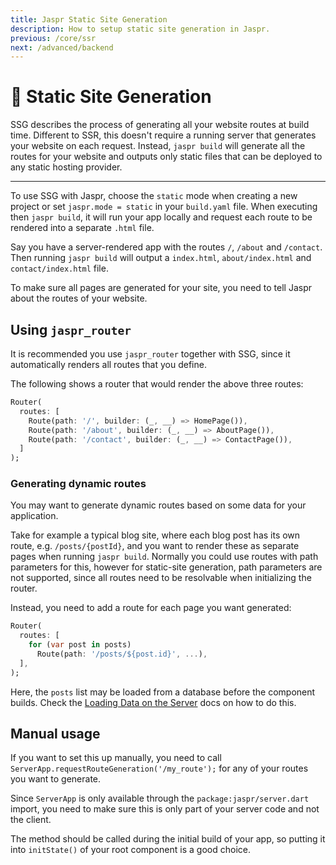 ```yaml
---
title: Jaspr Static Site Generation
description: How to setup static site generation in Jaspr.
previous: /core/ssr
next: /advanced/backend
---
```


# 📑 Static Site Generation

SSG describes the process of generating all your website routes at build time. Different to SSR, this doesn't require
a running server that generates your website on each request. Instead, `jaspr build` will generate all the routes for
your website and outputs only static files that can be deployed to any static hosting provider.

---

To use SSG with Jaspr, choose the `static` mode when creating a new project or set `jaspr.mode = static` in your `build.yaml` file.
When executing then `jaspr build`, it will run your app locally and request each route to be rendered into a separate `.html` file.

Say you have a server-rendered app with the routes `/`, `/about` and `/contact`. Then running `jaspr build` will
output a `index.html`, `about/index.html` and `contact/index.html` file.

To make sure all pages are generated for your site, you need to tell Jaspr about the routes of your website.

## Using `jaspr_router`

It is recommended you use `jaspr_router` together with SSG, since it automatically renders all routes that you define.

The following shows a router that would render the above three routes:

```dart
Router(
  routes: [
    Route(path: '/', builder: (_, __) => HomePage()),
    Route(path: '/about', builder: (_, __) => AboutPage()),
    Route(path: '/contact', builder: (_, __) => ContactPage()),
  ]
);
```

### Generating dynamic routes

You may want to generate dynamic routes based on some data for your application.

Take for example a typical blog site, where each blog post has its own route, e.g. `/posts/{postId}`, and you want
to render these as separate pages when running `jaspr build`. Normally you could use routes with path parameters for this,
however for static-site generation, path parameters are not supported, since all routes need to be resolvable when initializing the router.

Instead, you need to add a route for each page you want generated:

```dart
Router(
  routes: [
    for (var post in posts)
      Route(path: '/posts/${post.id}', ...),
  ],
);
```

Here, the `posts` list may be loaded from a database before the component builds.
Check the [Loading Data on the Server](/core/ssr#-loading-data-on-the-server) docs on how to do this.

## Manual usage

If you want to set this up manually, you need to call `ServerApp.requestRouteGeneration('/my_route');` for any of your
routes you want to generate.

Since `ServerApp` is only available through the `package:jaspr/server.dart` import, you need to make sure this is only part of your
server code and not the client.

The method should be called during the initial build of your app, so putting it into `initState()` of your root component is a good choice.
